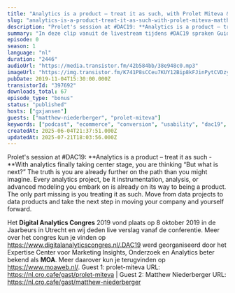 ```yaml
---
title: "Analytics is a product – treat it as such, with Prolet Miteva & Matthew Niederberger"
slug: "analytics-is-a-product-treat-it-as-such-with-prolet-miteva-matthew-niederberger"
description: "Prolet's session at #DAC19: **Analytics is a product – treat it as such - **With analytics finally taking center stage, you are thinking “But what is next?” The truth is you are already further on the path than you might imagine. Every analytics project, be it instrumentation, analysis, or advanced modeling you embark on is already on its way to being a product. The only part missing is you treating it as such. Move from data projects to data products and take the next step in moving your company and yourself forward.\n \nHet **Digital Analytics Congres** 2019 vond plaats op 8 oktober 2019 in de Jaarbeurs in Utrecht en wij deden live verslag vanaf de conferentie. Meer over het congres kun je vinden op https://www.digitalanalyticscongres.nl/.DAC19 werd georganiseerd door het Expertise Center voor Marketing Insights, Onderzoek en Analytics beter bekend als **MOA**. Meer daarover kun je terugvinden op https://www.moaweb.nl/. Guest 1: prolet-miteva URL: https://nl.cro.cafe/gast/prolet-miteva | Guest 2: Matthew Niederberger URL: https://nl.cro.cafe/gast/matthew-niederberger"
summary: "In deze clip vanuit de livestream tijdens #DAC19 spraken Guido en Bart met Matthew Niederberger van Tagticians en Prolet Miteva van Autodesk."
episode: 0
season: 1
language: "nl"
duration: "2446"
audioUrl: "https://media.transistor.fm/42b584bb/38e948c0.mp3"
imageUrl: "https://img.transistor.fm/K741P8sCCeu7KUY12Bip8kFJinPytCVDzyU9vGaxsf8/rs:fill:3000:3000:1/q:60/aHR0cHM6Ly9pbWct/dXBsb2FkLXByb2R1/Y3Rpb24udHJhbnNp/c3Rvci5mbS8wMWE5/ZjA2OTQ5M2RiODQ2/MWNjNTZkN2U4MWU2/MzNiOS5qcGVn.webp"
pubDate: 2019-11-04T15:30:00.000Z
transistorId: "397692"
downloads_total: 67
episode_type: "bonus"
status: "published"
hosts: ["gxjansen"]
guests: ["matthew-niederberger", "prolet-miteva"]
keywords: ["podcast", "ecommerce", "conversion", "usability", "dac19", "moa", "livestream"]
createdAt: 2025-06-04T21:37:51.000Z
updatedAt: 2025-07-21T18:03:56.000Z
---
```


Prolet's session at #DAC19: **Analytics is a product – treat it as such - **With analytics finally taking center stage, you are thinking “But what is next?” The truth is you are already further on the path than you might imagine. Every analytics project, be it instrumentation, analysis, or advanced modeling you embark on is already on its way to being a product. The only part missing is you treating it as such. Move from data projects to data products and take the next step in moving your company and yourself forward.
 
Het **Digital Analytics Congres** 2019 vond plaats op 8 oktober 2019 in de Jaarbeurs in Utrecht en wij deden live verslag vanaf de conferentie. Meer over het congres kun je vinden op https://www.digitalanalyticscongres.nl/.DAC19 werd georganiseerd door het Expertise Center voor Marketing Insights, Onderzoek en Analytics beter bekend als **MOA**. Meer daarover kun je terugvinden op https://www.moaweb.nl/. Guest 1: prolet-miteva URL: https://nl.cro.cafe/gast/prolet-miteva | Guest 2: Matthew Niederberger URL: https://nl.cro.cafe/gast/matthew-niederberger
